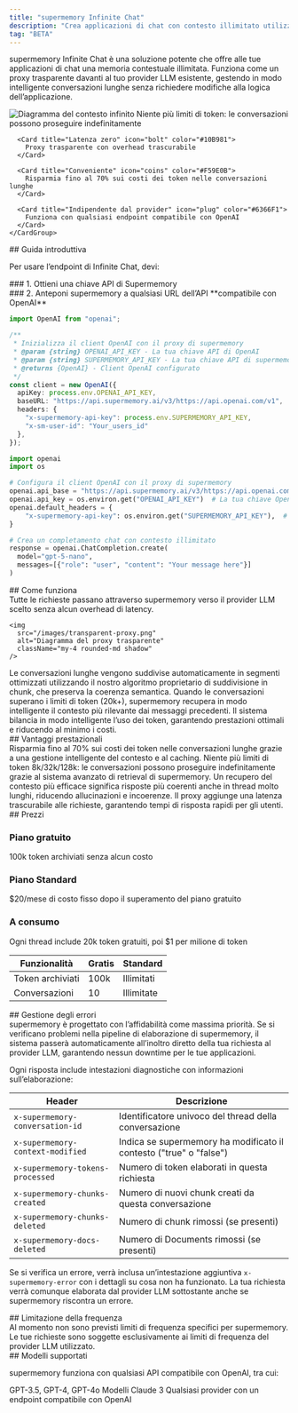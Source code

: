 ```yaml
---
title: "supermemory Infinite Chat"
description: "Crea applicazioni di chat con contesto illimitato utilizzando il proxy intelligente di supermemory"
tag: "BETA"
---
```



supermemory Infinite Chat è una soluzione potente che offre alle tue applicazioni di chat una memoria contestuale illimitata. Funziona come un proxy trasparente davanti al tuo provider LLM esistente, gestendo in modo intelligente conversazioni lunghe senza richiedere modifiche alla logica dell’applicazione.

<img src="/images/infinite-context.png" alt="Diagramma del contesto infinito" className="rounded-lg shadow-lg" />

<Tabs>
  <Tab title="Funzionalità chiave">
    <CardGroup cols={2}>
      <Card title="Contesto illimitato" icon="infinity" color="#4F46E5">
        Niente più limiti di token: le conversazioni possono proseguire indefinitamente
      </Card>

      <Card title="Latenza zero" icon="bolt" color="#10B981">
        Proxy trasparente con overhead trascurabile
      </Card>

      <Card title="Conveniente" icon="coins" color="#F59E0B">
        Risparmia fino al 70% sui costi dei token nelle conversazioni lunghe
      </Card>

      <Card title="Indipendente dal provider" icon="plug" color="#6366F1">
        Funziona con qualsiasi endpoint compatibile con OpenAI
      </Card>
    </CardGroup>
  </Tab>
</Tabs>


<div id="getting-started">
  ## Guida introduttiva
</div>

Per usare l’endpoint di Infinite Chat, devi:

<div id="1-get-a-supermemory-api-key">
  ### 1. Ottieni una chiave API di Supermemory
</div>

<GettingAPIKey />

<div id="2-add-supermemory-in-front-of-any-openai-compatible-api-url">
  ### 2. Anteponi supermemory a qualsiasi URL dell’API **compatibile con OpenAI**
</div>

<CodeGroup>

```typescript Typescript
import OpenAI from "openai";

/**
 * Inizializza il client OpenAI con il proxy di supermemory
 * @param {string} OPENAI_API_KEY - La tua chiave API di OpenAI
 * @param {string} SUPERMEMORY_API_KEY - La tua chiave API di supermemory
 * @returns {OpenAI} - Client OpenAI configurato
 */
const client = new OpenAI({
  apiKey: process.env.OPENAI_API_KEY,
  baseURL: "https://api.supermemory.ai/v3/https://api.openai.com/v1",
  headers: {
    "x-supermemory-api-key": process.env.SUPERMEMORY_API_KEY,
    "x-sm-user-id": "Your_users_id"
  },
});
```

```python Python
import openai
import os

# Configura il client OpenAI con il proxy di supermemory
openai.api_base = "https://api.supermemory.ai/v3/https://api.openai.com/v1"
openai.api_key = os.environ.get("OPENAI_API_KEY")  # La tua chiave OpenAI standard
openai.default_headers = {
    "x-supermemory-api-key": os.environ.get("SUPERMEMORY_API_KEY"),  # La tua chiave di supermemory
}

# Crea un completamento chat con contesto illimitato
response = openai.ChatCompletion.create(
  model="gpt-5-nano",
  messages=[{"role": "user", "content": "Your message here"}]
)
```

</CodeGroup>

<div id="how-it-works">
  ## Come funziona
</div>

<Steps>
  <Step title="Transparent Proxying">
    Tutte le richieste passano attraverso supermemory verso il provider LLM scelto senza alcun overhead di latency.

    <img
      src="/images/transparent-proxy.png"
      alt="Diagramma del proxy trasparente"
      className="my-4 rounded-md shadow"
    />
  </Step>
  <Step title="Intelligent Chunking">
    Le conversazioni lunghe vengono suddivise automaticamente in segmenti ottimizzati utilizzando il nostro algoritmo proprietario di suddivisione in chunk, che preserva la coerenza semantica.
  </Step>
  <Step title="Smart Retrieval">
    Quando le conversazioni superano i limiti di token (20k+), supermemory recupera in modo intelligente il contesto più rilevante dai messaggi precedenti.
  </Step>
  <Step title="Automatic Token Management">
    Il sistema bilancia in modo intelligente l’uso dei token, garantendo prestazioni ottimali e riducendo al minimo i costi.
  </Step>
</Steps>

<div id="performance-benefits">
  ## Vantaggi prestazionali
</div>

<Accordion title="Riduzione dell’uso di token" defaultOpen icon="coins">
  Risparmia fino al 70% sui costi dei token nelle conversazioni lunghe grazie a una gestione intelligente del contesto e al caching.
</Accordion>

<Accordion title="Contesto illimitato" icon="infinity">
  Niente più limiti di token 8k/32k/128k: le conversazioni possono proseguire indefinitamente grazie al sistema avanzato di retrieval di supermemory.
</Accordion>

<Accordion title="Risposte di qualità superiore" icon="sparkles">
  Un recupero del contesto più efficace significa risposte più coerenti anche in thread molto lunghi, riducendo allucinazioni e incoerenze.
</Accordion>

<Accordion title="Zero impatto sulle prestazioni" icon="bolt">
  Il proxy aggiunge una latenza trascurabile alle richieste, garantendo tempi di risposta rapidi per gli utenti.
</Accordion>

<div id="pricing">
  ## Prezzi
</div>

<Tabs>
  <Tab title="Piani">
    <div className="mt-4">
      <div className="grid grid-cols-1 md:grid-cols-3 gap-4">
        <div className="p-4 border rounded-lg">
          <h3 className="text-lg font-bold">Piano gratuito</h3>
          <p className="text-sm text-gray-600 dark:text-gray-300">100k token archiviati senza alcun costo</p>
        </div>
        <div className="p-4 border rounded-lg">
          <h3 className="text-lg font-bold">Piano Standard</h3>
          <p className="text-sm text-gray-600 dark:text-gray-300">$20/mese di costo fisso dopo il superamento del piano gratuito</p>
        </div>
        <div className="p-4 border rounded-lg">
          <h3 className="text-lg font-bold">A consumo</h3>
          <p className="text-sm text-gray-600 dark:text-gray-300">Ogni thread include 20k token gratuiti, poi $1 per milione di token</p>
        </div>
      </div>
    </div>
  </Tab>
  <Tab title="Confronto">
    <div className="mt-4">
      <table className="min-w-full divide-y divide-gray-200">
        <thead>
          <tr>
            <th className="px-6 py-3 text-left text-xs font-medium text-gray-500 uppercase tracking-wider">
              Funzionalità
            </th>
            <th className="px-6 py-3 text-left text-xs font-medium text-gray-500 uppercase tracking-wider">
              Gratis
            </th>
            <th className="px-6 py-3 text-left text-xs font-medium text-gray-500 uppercase tracking-wider">
              Standard
            </th>
          </tr>
        </thead>
        <tbody className="divide-y divide-gray-200">
          <tr>
            <td className="px-6 py-4 whitespace-nowrap text-sm">
              Token archiviati
            </td>
            <td className="px-6 py-4 whitespace-nowrap text-sm">
              100k
            </td>
            <td className="px-6 py-4 whitespace-nowrap text-sm">
              Illimitati
            </td>
          </tr>
          <tr>
            <td className="px-6 py-4 whitespace-nowrap text-sm">
              Conversazioni
            </td>
            <td className="px-6 py-4 whitespace-nowrap text-sm">
              10
            </td>
            <td className="px-6 py-4 whitespace-nowrap text-sm">
              Illimitate
            </td>
          </tr>
        </tbody>
      </table>
    </div>
  </Tab>
</Tabs>

<div id="error-handling">
  ## Gestione degli errori
</div>

<Note>
  supermemory è progettato con l’affidabilità come massima priorità. Se si verificano problemi nella pipeline di elaborazione di supermemory, il sistema passerà automaticamente all’inoltro diretto della tua richiesta al provider LLM, garantendo nessun downtime per le tue applicazioni.
</Note>

Ogni risposta include intestazioni diagnostiche con informazioni sull’elaborazione:

| Header                           | Descrizione                                                              |
| -------------------------------- | ------------------------------------------------------------------------ |
| `x-supermemory-conversation-id`  | Identificatore univoco del thread della conversazione                    |
| `x-supermemory-context-modified` | Indica se supermemory ha modificato il contesto ("true" o "false")       |
| `x-supermemory-tokens-processed` | Numero di token elaborati in questa richiesta                            |
| `x-supermemory-chunks-created`   | Numero di nuovi chunk creati da questa conversazione                     |
| `x-supermemory-chunks-deleted`   | Numero di chunk rimossi (se presenti)                                    |
| `x-supermemory-docs-deleted`     | Numero di Documents rimossi (se presenti)                                |

Se si verifica un errore, verrà inclusa un’intestazione aggiuntiva `x-supermemory-error` con i dettagli su cosa non ha funzionato. La tua richiesta verrà comunque elaborata dal provider LLM sottostante anche se supermemory riscontra un errore.

<div id="rate-limiting">
  ## Limitazione della frequenza
</div>

<Info>
  Al momento non sono previsti limiti di frequenza specifici per supermemory. Le tue richieste sono soggette esclusivamente ai limiti di frequenza del provider LLM utilizzato.
</Info>

<div id="supported-models">
  ## Modelli supportati
</div>

supermemory funziona con qualsiasi API compatibile con OpenAI, tra cui:

<CardGroup cols={3}>
  <Card title="OpenAI" icon="openai">
    GPT-3.5, GPT-4, GPT-4o
  </Card>
  <Card title="Anthropic" icon="user-astronaut">
    Modelli Claude 3
  </Card>
  <Card title="Other Providers" icon="plug">
    Qualsiasi provider con un endpoint compatibile con OpenAI
  </Card>
</CardGroup>